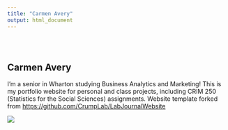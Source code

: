 ```yaml
---
title: "Carmen Avery"
output: html_document
---
```


<style type="text/css">
.title {
  display: none;
}

#getting-started img {
  margin-right: 10px;
}

</style>

<div class="row" style="padding-top: 30px;">
<div class="col-sm-6">

# **Carmen Avery**

I'm a senior in Wharton studying Business Analytics and Marketing! This is my portfolio website for personal and class projects, including CRIM 250 (Statistics for the Social Sciences) assignments. Website template forked from [https://github.com/CrumpLab/LabJournalWebsite](https://github.com/CrumpLab/LabJournalWebsite)


</div>
<div class="col-sm-6">



<a href = "https://crumplab.github.io">
![](images/logo.png)
</a>
</div>
